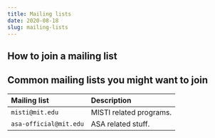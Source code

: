 ```yaml
---
title: Mailing lists
date: 2020-08-18
slug: mailing-lists
---
```


## How to join a mailing list

## Common mailing lists you might want to join
|Mailing list|Description|
|:-----------|:----------|
|`misti@mit.edu`|MISTI related programs.|
|`asa-official@mit.edu`|ASA related stuff.|